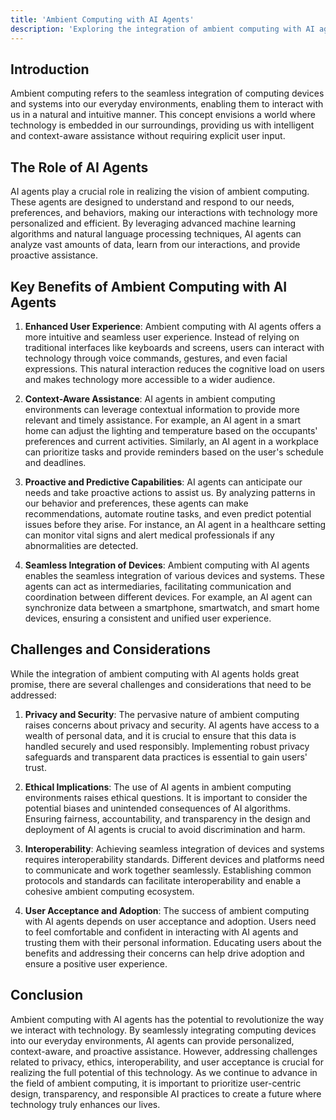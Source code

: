 ```yaml
---
title: 'Ambient Computing with AI Agents'
description: 'Exploring the integration of ambient computing with AI agents'
---
```


## Introduction

Ambient computing refers to the seamless integration of computing devices and systems into our everyday environments, enabling them to interact with us in a natural and intuitive manner. This concept envisions a world where technology is embedded in our surroundings, providing us with intelligent and context-aware assistance without requiring explicit user input.

## The Role of AI Agents

AI agents play a crucial role in realizing the vision of ambient computing. These agents are designed to understand and respond to our needs, preferences, and behaviors, making our interactions with technology more personalized and efficient. By leveraging advanced machine learning algorithms and natural language processing techniques, AI agents can analyze vast amounts of data, learn from our interactions, and provide proactive assistance.

## Key Benefits of Ambient Computing with AI Agents

1. **Enhanced User Experience**: Ambient computing with AI agents offers a more intuitive and seamless user experience. Instead of relying on traditional interfaces like keyboards and screens, users can interact with technology through voice commands, gestures, and even facial expressions. This natural interaction reduces the cognitive load on users and makes technology more accessible to a wider audience.

2. **Context-Aware Assistance**: AI agents in ambient computing environments can leverage contextual information to provide more relevant and timely assistance. For example, an AI agent in a smart home can adjust the lighting and temperature based on the occupants' preferences and current activities. Similarly, an AI agent in a workplace can prioritize tasks and provide reminders based on the user's schedule and deadlines.

3. **Proactive and Predictive Capabilities**: AI agents can anticipate our needs and take proactive actions to assist us. By analyzing patterns in our behavior and preferences, these agents can make recommendations, automate routine tasks, and even predict potential issues before they arise. For instance, an AI agent in a healthcare setting can monitor vital signs and alert medical professionals if any abnormalities are detected.

4. **Seamless Integration of Devices**: Ambient computing with AI agents enables the seamless integration of various devices and systems. These agents can act as intermediaries, facilitating communication and coordination between different devices. For example, an AI agent can synchronize data between a smartphone, smartwatch, and smart home devices, ensuring a consistent and unified user experience.

## Challenges and Considerations

While the integration of ambient computing with AI agents holds great promise, there are several challenges and considerations that need to be addressed:

1. **Privacy and Security**: The pervasive nature of ambient computing raises concerns about privacy and security. AI agents have access to a wealth of personal data, and it is crucial to ensure that this data is handled securely and used responsibly. Implementing robust privacy safeguards and transparent data practices is essential to gain users' trust.

2. **Ethical Implications**: The use of AI agents in ambient computing environments raises ethical questions. It is important to consider the potential biases and unintended consequences of AI algorithms. Ensuring fairness, accountability, and transparency in the design and deployment of AI agents is crucial to avoid discrimination and harm.

3. **Interoperability**: Achieving seamless integration of devices and systems requires interoperability standards. Different devices and platforms need to communicate and work together seamlessly. Establishing common protocols and standards can facilitate interoperability and enable a cohesive ambient computing ecosystem.

4. **User Acceptance and Adoption**: The success of ambient computing with AI agents depends on user acceptance and adoption. Users need to feel comfortable and confident in interacting with AI agents and trusting them with their personal information. Educating users about the benefits and addressing their concerns can help drive adoption and ensure a positive user experience.

## Conclusion

Ambient computing with AI agents has the potential to revolutionize the way we interact with technology. By seamlessly integrating computing devices into our everyday environments, AI agents can provide personalized, context-aware, and proactive assistance. However, addressing challenges related to privacy, ethics, interoperability, and user acceptance is crucial for realizing the full potential of this technology. As we continue to advance in the field of ambient computing, it is important to prioritize user-centric design, transparency, and responsible AI practices to create a future where technology truly enhances our lives.
